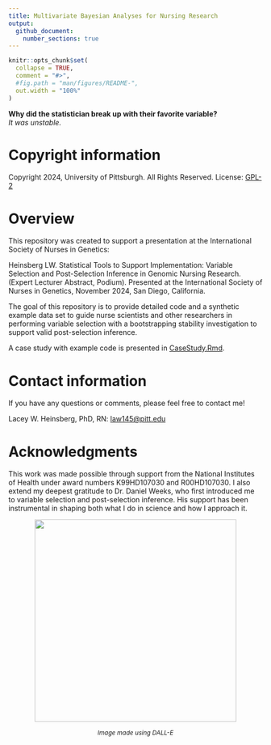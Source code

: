 ```yaml
---
title: Multivariate Bayesian Analyses for Nursing Research 
output: 
  github_document:
    number_sections: true
---
```


<!-- README.md is generated from README.Rmd. Please edit that file -->

```r
knitr::opts_chunk$set(
  collapse = TRUE,
  comment = "#>",
  #fig.path = "man/figures/README-",
  out.width = "100%"
)
```

**Why did the statistician break up with their favorite variable?**                   
*It was unstable.*     

# Copyright information

Copyright 2024, University of Pittsburgh. All Rights Reserved. License: [GPL-2](https://www.gnu.org/licenses/old-licenses/gpl-2.0.en.html)

# Overview

This repository was created to support a presentation at the International Society of Nurses in Genetics:

Heinsberg LW. Statistical Tools to Support Implementation: Variable Selection and Post-Selection Inference in Genomic Nursing Research. (Expert Lecturer Abstract, Podium). Presented at the International Society of Nurses in Genetics, November 2024, San Diego, California. 

The goal of this repository is to provide detailed code and a synthetic example data set to guide nurse scientists and other researchers in performing variable selection with a bootstrapping stability investigation to support valid post-selection inference. 

A case study with example code is presented in [CaseStudy.Rmd](CaseStudy.Rmd).

# Contact information

If you have any questions or comments, please feel free to contact me!

Lacey W. Heinsberg, PhD, RN: [law145\@pitt.edu](mailto:law145@pitt.edu){.email}

# Acknowledgments

This work was made possible through support from the National Institutes of Health under award numbers K99HD107030 and R00HD107030. I also extend my deepest gratitude to Dr. Daniel Weeks, who first introduced me to variable selection and post-selection inference. His support has been instrumental in shaping both what I do in science and how I approach it.

<p align="center">
  <img src="R_logo.png" alt="" width="400">
</p>
<p align="center" style="font-size: 12px;">
  *Image made using DALL-E*
</p>   
                

